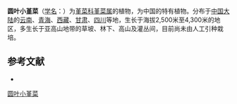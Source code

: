 {{Speciesbox
| name = 圆叶小堇菜
| status = 
| status_system = 
| image =
| genus = Viola
| species =  rockiana
| authority = W. Beck.
}}

'''圆叶小堇菜'''（[[学名|学名]]：{{lang|la|''Viola rockiana''}}）为[[堇菜科|堇菜科]][[堇菜属|堇菜属]]的植物，为中国的特有植物。分布于[[中国大陆|中国大陆]]的[[云南|云南]]、[[青海|青海]]、[[西藏|西藏]]、[[甘肃|甘肃]]、[[四川|四川]]等地，生长于海拔2,500米至4,300米的地区，多生长于亚高山地带的草坡、林下、高山及灌丛间，目前尚未由人工引种栽培。

== 参考文献 ==
<div class="references-small">
* {{cite web| url =http://www.bioinfo.cn/db05/KmzwSpecies.php?action=view&id=23840| title =圆叶小堇菜| work =《中国高等植物数据库全库》| publisher =中国科学院微生物研究所| author =昆明植物研究所| accessdate =2009-02-25| deadurl =yes| archiveurl =https://web.archive.org/web/20160305002419/http://www.bioinfo.cn/db05/KmzwSpecies.php?action=view&id=23840| archivedate =2016-03-05}}
</div>
{{Taxonbar|from=Q10926367}}

[[Category:堇菜属|圆叶小堇菜]]


{{植物小作品}}